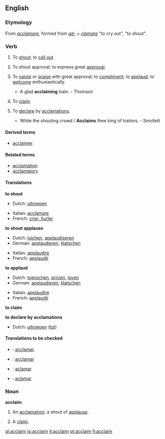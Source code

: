 ==English==

===Etymology===
From {{L.}} ''[[acclamare]]'', formed from ''[[ad-]]'' + ''[[clamare]]'' "to cry out", "to shout".

===Verb===
{{en-infl-reg-consonant|acclaim||}}

# {{transitive}} To [[shout]]; to [[call out]].
# {{intransitive}} To shout approval; to express great [[approval]].
# {{transitive}} {{rare}} To [[salute]] or [[praise]] with great approval; to [[compliment]]; to [[applaud]]; to [[welcome]] enthusiastically.
#* A glad '''acclaiming''' train. - Thomson
# {{transitive}} {{obsolete}} To [[claim]].
# {{transitive}} To [[declare]] by [[acclamations]].
#* While the shouting crowd / '''Acclaims''' thee king of traitors. - Smollett

====Derived terms====
* [[acclaimer]]

====Related terms====
* [[acclamation]]
* [[acclamatory]]

====Translations====
'''to shout'''
{{top}}
* Dutch: [[uitroepen]]
{{mid}}
*Italian: [[acclamare]]
*French: [[crier, hurler]]
{{bottom}}

'''to shout applause'''
{{top}}
* Dutch: [[juichen]], [[applaudiseren]]
*German: [[applaudieren]], [[klatschen]]
{{mid}}
*Italian: [[applaudire]]
*French: [[applaudir]]
{{bottom}}

'''to applaud'''
{{top}}
* Dutch: [[toejuichen]], [[prijzen]], [[loven]]
*German: [[applaudieren]], [[klatschen]]
{{mid}}
*Italian: [[applaudire]]
*French: [[applaudir]]
{{bottom}}

'''to claim'''
{{top}}
{{mid}}
{{bottom}}

'''to declare by acclamations'''
{{top}}
* Dutch: [[uitroepen]] ([[tot]])
{{mid}}
{{bottom}}

====Translations to be checked====
{{checktrans}}
*{{ttbc|French}}: [[acclamer]]
*{{ttbc|Interlingua}}: [[acclamar]]
*{{ttbc|Portuguese}}: [[aclamar]]
*{{ttbc|Spanish}}: [[aclamar]]

===Noun===
'''acclaim'''

# {{poetic}} An [[acclamation]]; a shout of [[applause]].
# {{obsolete}} A [[claim]].

[[gl:acclaim]]
[[io:acclaim]]
[[it:acclaim]]
[[pt:acclaim]]
[[fi:acclaim]]